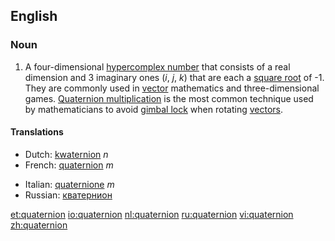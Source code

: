 ==English==
===Noun===
{{en-noun}}{{Wikipedia}}

# {{cattag|mathematics}} A four-dimensional [[hypercomplex number]] that consists of a real dimension and 3 imaginary ones (''i'', ''j'', ''k'') that are each a [[square root]] of -1.  They are commonly used in [[vector]] mathematics and three-dimensional games.  [[Quaternion multiplication]] is the most common technique used by mathematicians to avoid [[gimbal lock]] when rotating [[vector]]s.

====Translations====
{{top}}
*Dutch: [[kwaternion]] ''n''
*French: [[quaternion]] ''m''
{{mid}}
*Italian: [[quaternione]] ''m''
* Russian: [[кватернион]] {{m}}
{{bottom}}

[[et:quaternion]]
[[io:quaternion]]
[[nl:quaternion]]
[[ru:quaternion]]
[[vi:quaternion]]
[[zh:quaternion]]
{{rfc-auto}}